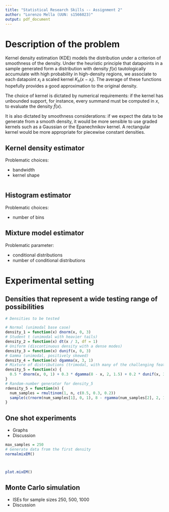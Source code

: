 ```yaml
---
title: "Statistical Research Skills -- Assignment 2"
author: "Lorenzo Mella (UUN: s1566023)"
output: pdf_document
---
```



# Description of the problem

Kernel density estimation (KDE) models the distribution under a criterion of smoothness of the density. Under the heuristic principle that datapoints in a sample generated form a distribution with density $f(x)$ tautologically accumulate with high probability in high-density regions, we associate to each datapoint $x_i$ a scaled kernel $K_h(x-x_i)$. The average of these functions hopefully provides a good approximation to the original density.

The choice of kernel is dictated by numerical requirements: if the kernel has unbounded support, for instance, every summand must be computed in $x$, to evaluate the density $\hat{f}(x)$.

It is also dictated by smoothness considerations: if we expect the data to be generate from a smooth density, it would be more sensible to use graded kernels such as a Gaussian or the Epanechnikov kernel. A rectangular kernel would be more appropriate for piecewise constant densities.


## Kernel density estimator

Problematic choices:

- bandwidth
- kernel shape

```r

```

## Histogram estimator

Problematic choices:

- number of bins

## Mixture model estimator

Problematic parameter:

- conditional distributions
- number of conditional distributions


# Experimental setting

## Densities that represent a wide testing range of possibilities

```r
# Densities to be tested

# Normal (unimodal base case)
density_1 = function(x) dnorm(x, 0, 3)
# Student t (unimodal with heavier tails)
density_2 = function(x) dt(x / 3, df = 1)
# Uniform (discontinuous density with a dense modes)
density_3 = function(x) dunif(x, 0, 3)
# Gamma (unimodal, positively skewed)
density_4 = function(x) dgamma(x, 3, 1)
# Mixture of distributions (trimodal, with many of the challenging features of the previous ones)
density_5 = function(x) {
  0.5 * dnorm(x, 0, 1) + 0.3 * dgamma(8 - x, 2, 1.5) + 0.2 * dunif(x, 3, 4.5)
}
# Random-number generator for density_5
rdensity_5 = function(n) {
  num_samples = rmultinom(1, n, c(0.5, 0.3, 0.2))
  sample(c(rnorm(num_samples[1], 0, 1), 8 - rgamma(num_samples[2], 2, 1.5), runif(num_samples[3], 3, 4.5)))
}


```

## One shot experiments

- Graphs
- Discussion

```r
max_samples = 250
# Generate data from the first density
normalmixEM()



plot.mixEM()
```


## Monte Carlo simulation

- ISEs for sample sizes 250, 500, 1000
- Discussion

